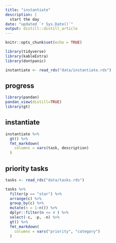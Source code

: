 ```yaml
---
title: "instantiate"
description: |
  start the day
date: "updated `r Sys.Date()`"
output: distill::distill_article
---
```


```r
knitr::opts_chunk$set(echo = TRUE)
```


```r
library(tidyverse)
library(kableExtra)
library(dontpanic)

instantiate <- read_rds("data/instantiate.rds")

```

## progress

```r
library(pandan)
pandan_view(distill=TRUE)
library(gt)

```

## instantiate

```r

instantiate %>% 
  gt() %>% 
  fmt_markdown(
    columns = vars(task, description)
  )

```

## priority tasks

```r
tasks <- read_rds("data/tasks.rds")

tasks %>% 
  filter(p == "star") %>% 
  arrange(c) %>%
  group_by(c) %>% 
  mutate(n = 1:n()) %>%
  dplyr::filter(n <= 4 ) %>% 
  select(-c, -p, -n) %>% 
  gt() %>% 
  fmt_markdown(
    columns = vars("priority", "category")
  )

```

